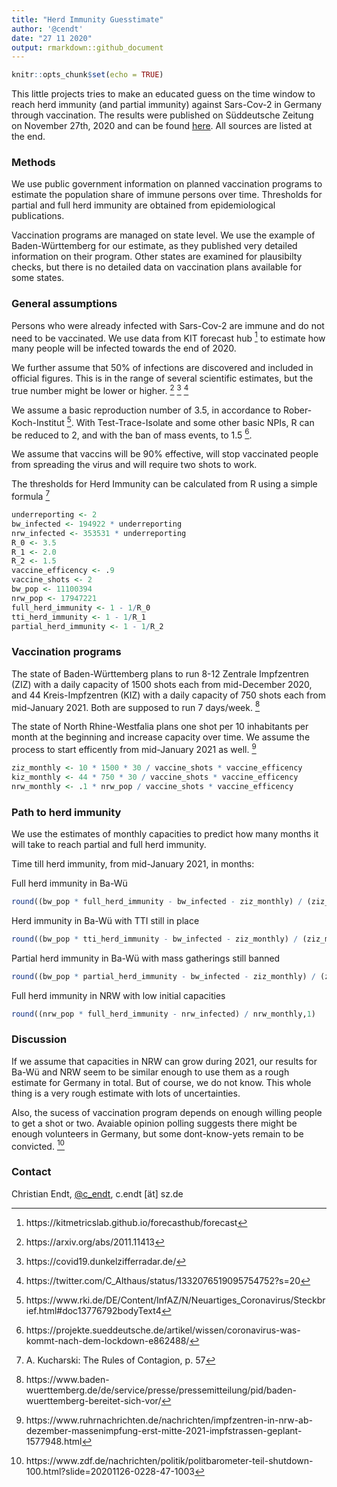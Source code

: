 ```yaml
---
title: "Herd Immunity Guesstimate"
author: '@cendt'
date: "27 11 2020"
output: rmarkdown::github_document
---
```


```r
knitr::opts_chunk$set(echo = TRUE)
```


This little projects tries to make an educated guess on the time window to reach herd immunity (and partial immunity) against Sars-Cov-2 in Germany through vaccination. The results were published on Süddeutsche Zeitung on November 27th, 2020 and can be found [here](https://sz.de/1.5130292). All sources are listed at the end.

### Methods

We use public government information on planned vaccination programs to estimate the population share of immune persons over time. Thresholds for partial and full herd immunity are obtained from epidemiological publications.

Vaccination programs are managed on state level. We use the example of Baden-Württemberg for our estimate, as they published very detailed information on their program. Other states are examined for plausibilty checks, but there is no detailed data on vaccination plans available for some states.

### General assumptions

Persons who were already infected with Sars-Cov-2 are immune and do not need to be vaccinated. We use data from KIT forecast hub ^[https://kitmetricslab.github.io/forecasthub/forecast] to estimate how many people will be infected towards the end of 2020.

We further assume that 50% of infections are discovered and included in official figures. This is in the range of several scientific estimates, but the true number might be lower or higher. ^[https://arxiv.org/abs/2011.11413] ^[https://covid19.dunkelzifferradar.de/] ^[https://twitter.com/C_Althaus/status/1332076519095754752?s=20]

We assume a basic reproduction number of 3.5, in accordance to Rober-Koch-Institut ^[https://www.rki.de/DE/Content/InfAZ/N/Neuartiges_Coronavirus/Steckbrief.html#doc13776792bodyText4]. With Test-Trace-Isolate and some other basic NPIs, R can be reduced to 2, and with the ban of mass  events, to 1.5 ^[https://projekte.sueddeutsche.de/artikel/wissen/coronavirus-was-kommt-nach-dem-lockdown-e862488/].

We assume that vaccins will be 90% effective, will stop vaccinated people from spreading the virus and will require two shots to work.

The thresholds for Herd Immunity can be calculated from R using a simple formula ^[A. Kucharski: The Rules of Contagion, p. 57]

```r
underreporting <- 2
bw_infected <- 194922 * underreporting
nrw_infected <- 353531 * underreporting
R_0 <- 3.5
R_1 <- 2.0
R_2 <- 1.5
vaccine_efficency <- .9
vaccine_shots <- 2
bw_pop <- 11100394
nrw_pop <- 17947221
full_herd_immunity <- 1 - 1/R_0
tti_herd_immunity <- 1 - 1/R_1
partial_herd_immunity <- 1 - 1/R_2
```

### Vaccination programs

The state of Baden-Württemberg plans to run 8-12 Zentrale Impfzentren (ZIZ) with a daily capacity of 1500 shots each from mid-December 2020, and 44 Kreis-Impfzentren (KIZ) with a daily capacity of 750 shots each from mid-January 2021. Both are supposed to run 7 days/week. ^[https://www.baden-wuerttemberg.de/de/service/presse/pressemitteilung/pid/baden-wuerttemberg-bereitet-sich-vor/]

The state of North Rhine-Westfalia plans one shot per 10 inhabitants per month at the beginning and increase capacity over time. We assume the process to start efficently from mid-January 2021 as well. ^[https://www.ruhrnachrichten.de/nachrichten/impfzentren-in-nrw-ab-dezember-massenimpfung-erst-mitte-2021-impfstrassen-geplant-1577948.html]

```r
ziz_monthly <- 10 * 1500 * 30 / vaccine_shots * vaccine_efficency
kiz_monthly <- 44 * 750 * 30 / vaccine_shots * vaccine_efficency
nrw_monthly <- .1 * nrw_pop / vaccine_shots * vaccine_efficency
```

### Path to herd immunity

We use the estimates of monthly capacities to predict how many months it will take to reach partial and full herd immunity.

Time till herd immunity, from mid-January 2021, in months:

Full herd immunity in Ba-Wü
```r
round((bw_pop * full_herd_immunity - bw_infected - ziz_monthly) / (ziz_monthly + kiz_monthly),1)
```

Herd immunity in Ba-Wü with TTI still in place
```r
round((bw_pop * tti_herd_immunity - bw_infected - ziz_monthly) / (ziz_monthly + kiz_monthly),1)
```

Partial herd immunity in Ba-Wü with mass gatherings still banned
```r
round((bw_pop * partial_herd_immunity - bw_infected - ziz_monthly) / (ziz_monthly + kiz_monthly),1)
```

Full herd immunity in NRW with low initial capacities
```r
round((nrw_pop * full_herd_immunity - nrw_infected) / nrw_monthly,1)
```

### Discussion

If we assume that capacities in NRW can grow during 2021, our results for Ba-Wü and NRW seem to be similar enough to use them as a rough estimate for Germany in total. But of course, we do not know. This whole thing is a very rough estimate with lots of uncertainties.

Also, the sucess of vaccination program depends on enough willing people to get a shot or two. Avaiable opinion polling suggests there might be enough volunteers in Germany, but some dont-know-yets remain to be convicted. ^[https://www.zdf.de/nachrichten/politik/politbarometer-teil-shutdown-100.html?slide=20201126-0228-47-1003]

### Contact

Christian Endt, [\@c_endt](https://twitter.com/c_endt), c.endt [ät] sz.de

